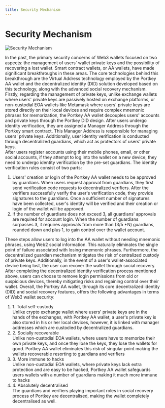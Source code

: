 ```yaml
---
title: Security Mechanism
---
```


# Security Mechanism

![Security Mechanism](/img/security-mechanism.png)

In the past, the primary security concerns of Web3 wallets focused on two aspects: the management of users' wallet private keys and the possibility of recovering a lost wallet. Smart contract wallets, or AA wallets, have made significant breakthroughs in these areas. The core technologies behind this breakthrough are the Virtual Address technology employed by the Portkey AA wallet and the decentralized identity (DID) solution developed based on this technology, along with the advanced social recovery mechanism.  
Firstly, regarding the management of private keys, unlike exchange wallets where users' private keys are passively hosted on exchange platforms, or non-custodial EOA wallets like Metamask where users' private keys are stored directly on their local devices and require complex mnemonic phrases for memorization, the Portkey AA wallet decouples users' accounts and private keys through the Portkey DID design. After users undergo identity verification, they are assigned a Manager Address through the Portkey smart contract. This Manager Address is responsible for managing users' private keys. Additionally, user identity verification is conducted through decentralized guardians, which act as protectors of users' private keys.  
After users register accounts using their mobile phones, email, or other social accounts, if they attempt to log into the wallet on a new device, they need to undergo identity verification by the pre-set guardians. The identity verification rules consist of two parts:

1. Users' creation or login of the Portkey AA wallet needs to be approved by guardians. When users request approval from guardians, they first send verification code requests to decentralized verifiers. After the verifiers successfully verify the user's verification code, they provide signatures to the guardians. Once a sufficient number of signatures have been collected, user's identity will be verified and their creation or login of the wallet will be approved.
2. If the number of guardians does not exceed 3, all guardians' approvals are required for account login. When the number of guardians surpasses 3, it requires approvals from more than (3/5 \*N) guardians, rounded down and plus 1, to gain control over the wallet account.

These steps allow users to log into the AA wallet without needing mnemonic phrases, using Web2 social information. This naturally eliminates the single point of failure associated with losing mnemonic phrases. Furthermore, the decentralized guardian mechanism mitigates the risk of centralized custody of private keys.
Additionally, in the event of a user's wallet-associated device being lost, the user can recover the wallet through social recovery. After completing the decentralized identity verification process mentioned above, users can choose to remove login permissions from old or suspicious devices, thereby mitigating risks and regaining control over their wallet.
Overall, the Portkey AA wallet, through its core decentralized identity (DID) and social recovery features, offers the following advantages in terms of Web3 wallet security:

<ol
  class="security-mechanism"
>

  <li>
    1. Total self-custody <br /> Unlike crypto exchange wallet where users'
    private keys are in the hands of the exchanges, with Portkey AA wallet, a
    user's private key is  also stored in his or her local devices, however, it is linked with manager addresses which are custodied by decentralized guardians. 
  </li>
  <li>
    2. Socially recoverable <br /> Unlike non-custodial EOA wallets, where users
    have to memorize their own private keys, and once they lose the keys, they
    lose the wallets for good. Portkey AA wallet eliminates this risk of
    singular point making the wallets recoverable resorting to guardians and
    verifiers
  </li>
  <li>
    3. More immune to hacks <br />
    Unlike non-custodial EOA wallets, where private keys lack extra protection and
    are easy to be hacked, Portkey AA wallet safeguards users wallets with a number
    of guardians making it much more immune to hacks
  </li>
  <li>
    4. Absolutely decentralised <br />
    The guardians and verifiers playing important roles in social recovery process
    of Portkey are decentralised, making the wallet completely decentralised as well.
  </li>
</ol>
